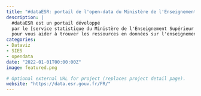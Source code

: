 ```yaml
---
title: "#dataESR: portail de l'open-data du Ministère de l'Enseignement Supérieur"
description: |
  #dataESR est un portail développé
  par le [service statistique du Ministère de l'Enseignement Supérieur et de la Recherche](https://www.enseignementsup-recherche.gouv.fr/fr/statistiques-et-analyses-50213)
  pour vous aider à trouver les ressources en données sur l'enseignement supérieur, la recherche et l'innovation.
categories:
- Dataviz
- SIES
- opendata
date: "2022-01-01T00:00:00Z"
image: featured.png

# Optional external URL for project (replaces project detail page).
website: "https://data.esr.gouv.fr/FR/"
---
```

